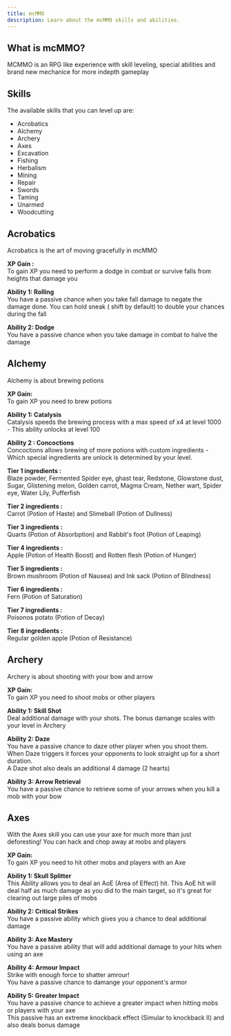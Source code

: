 ```yaml
---
title: mcMMO
description: Learn about the mcMMO skills and abilities.
---
```


## What is mcMMO?
MCMMO is an RPG like experience with skill leveling, special abilities and brand new mechanice for more indepth gameplay

## Skills
The available skills that you can level up are:
- Acrobatics
- Alchemy
- Archery
- Axes
- Excavation
- Fishing
- Herbalism
- Mining
- Repair
- Swords
- Taming
- Unarmed
- Woodcutting


## Acrobatics
Acrobatics is the art of moving gracefully in mcMMO

**XP Gain :**<br/>
To gain XP you need to perform a dodge in combat or survive falls from heights that damage you

**Ability 1: Rolling**<br/>
You have a passive chance when you take fall damage to negate the damage done. You can hold sneak ( shift by default) to double your chances during the fall

**Ability 2: Dodge**<br/>
You have a passive chance when you take damage in combat to halve the damage


## Alchemy
Alchemy is about brewing potions 

**XP Gain:** <br/>
To gain XP you need to brew potions

**Ability 1: Catalysis**<br/>
Catalysis speeds the brewing process with a max speed of x4 at level 1000 - This ability unlocks at level 100

**Ability 2 : Concoctions**<br/>
Concoctions allows brewing of more potions with custom ingredients - Which special ingredients are unlock is determined by your level.

**Tier 1 ingredients :**<br/>
Blaze powder, Fermented Spider eye, ghast tear, Redstone, Glowstone dust, Sugar, Glistening melon, Golden carrot, Magma Cream, Nether wart, Spider eye, Water Lily, Pufferfish

**Tier 2 ingredients :**<br/>
Carrot (Potion of Haste) and Slimeball (Potion of Dullness)

**Tier 3 ingredients :** <br/>
Quarts (Potion of Absorbption) and Rabbit's foot (Potion of Leaping)

**Tier 4 ingredients :**<br/>
Apple (Potion of Health Boost) and Rotten flesh (Potion  of Hunger)

**Tier 5 ingredients :** <br/>
Brown mushroom (Potion of Nausea) and Ink sack (Potion of Blindness)

**Tier 6 ingredients :** <br/>
Fern (Potion of Saturation)

**Tier 7 ingredients :** <br/>
Poisonos potato (Potion of Decay)

**Tier 8 ingredients :** <br/>
Regular golden apple (Potion of Resistance)


## Archery
Archery is about shooting with your bow and arrow

**XP Gain:** <br/>
To gain XP you need to shoot mobs or other players 

**Ability 1: Skill Shot** <br/>
Deal additional damage with your shots. The bonus damange scales with your level in Archery 

**Ability 2: Daze** <br/>
 You have a passive chance to daze other player when you shoot them. When Daze triggers it forces your opponents to look straight up for a short duration. <br/>
 A Daze shot also deals an additional 4 damage (2 hearts)

**Ability 3: Arrow Retrieval**<br/>
You have a passive chance to retrieve some of your arrows when you kill a mob with your bow 


## Axes 
With the Axes skill you can use your axe for much more than just deforesting! You can hack and chop away at mobs and players

**XP Gain:** <br/>
To gain XP you need to hit other mobs and players with an Axe

**Ability 1: Skull Splitter** <br/>
This Ability allows you to deal an AoE (Area of Effect) hit. This AoE hit will deal half as much damage as you did to the main target, so it's great for clearing out large piles of mobs

**Ability 2: Critical Strikes** <br/>
You have a passive ability which gives you a chance to deal additional damage

**Ability 3: Axe Mastery**<br/>
You have a passive ability that will add additional damage to your hits when using an axe

**Ability 4: Armour Impact**<br/>
Strike with enough force to shatter amrour! <br/>
You have a passive chance to damange your opponent's armor

**Ability 5: Greater Impact**<br/>
You have a passive chance to achieve a greater impact when hitting mobs or players with your axe<br/>
This passive has an extreme knockback effect (Simular to knockback II) and also deals bonus damage


##
